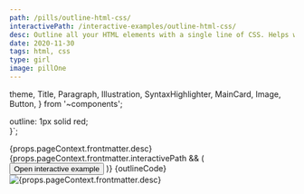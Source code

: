 ```yaml
---
path: /pills/outline-html-css/
interactivePath: /interactive-examples/outline-html-css/
desc: Outline all your HTML elements with a single line of CSS. Helps with understanding layout by visualizing all elements outlines on the screen.
date: 2020-11-30
tags: html, css
type: girl
image: pillOne
---
```



  theme,
  Title,
  Paragraph,
  Illustration,
  SyntaxHighlighter,
  MainCard,
  Image,
  Button,
} from '~components';

  outline: 1px solid red;  
}`;

<MainCard>
  <Row justify="center">
    <Col span={24}>
      <Title
        level={3}
        transform="none"
        align="center"
        marginBottom="0"
        fontSize={theme.fontSize.superLarge}
        fontWeight={theme.fontWeight.stronger}
      >
        <Row justify="center" align="center" gutter={16}>
          <Col>Knowledge Pill</Col>
          <Col>
            <Illustration
              type={
                props.pageContext.frontmatter.type === 'girl'
                  ? 'girlPill'
                  : 'boyPill'
              }
              width={48}
              style={{ marginTop: -6 }}
            />
          </Col>
        </Row>
      </Title>
    </Col>
    <Col xs={24} sm={12}>
      <Paragraph align="center">{props.pageContext.frontmatter.desc}</Paragraph>
    </Col>
    {props.pageContext.frontmatter.interactivePath && (
      <Col xs={24} style={{ textAlign: 'center', marginBottom: 16 }}>
        <Link to={props.pageContext.frontmatter.interactivePath}>
          <Button type="primary">Open interactive example</Button>
        </Link>
      </Col>
    )}
    <Col xs={24} sm={16}>
      <SyntaxHighlighter language="css" showCopy>
        {outlineCode}
      </SyntaxHighlighter>
    </Col>
    <Col xs={24} sm={16}>
      <Image src={PillOne} alt={props.pageContext.frontmatter.desc} />
    </Col>
  </Row>
</MainCard>

